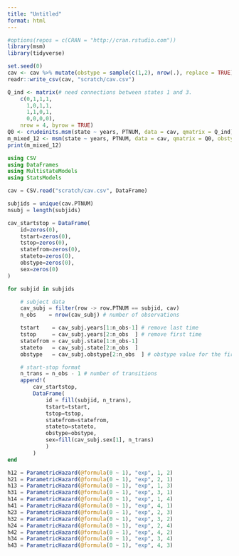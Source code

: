 ```yaml
---
title: "Untitled"
format: html
---
```


```r
#options(repos = c(CRAN = "http://cran.rstudio.com"))
library(msm)
library(tidyverse)

set.seed(0)
cav <- cav %>% mutate(obstype = sample(c(1,2), nrow(.), replace = TRUE)) # mix of panel and exactly observed data
readr::write_csv(cav, "scratch/cav.csv")

Q_ind <- matrix(# need connections between states 1 and 3.
    c(0,1,1,1,
      1,0,1,1,
      1,1,0,1,
      0,0,0,0),
    nrow = 4, byrow = TRUE)
Q0 <- crudeinits.msm(state ~ years, PTNUM, data = cav, qmatrix = Q_ind)
m_mixed_12 <- msm(state ~ years, PTNUM, data = cav, qmatrix = Q0, obstype = obstype)
print(m_mixed_12)
```

```julia
using CSV
using DataFrames
using MultistateModels
using StatsModels

cav = CSV.read("scratch/cav.csv", DataFrame)

subjids = unique(cav.PTNUM)
nsubj = length(subjids)

cav_startstop = DataFrame(
    id=zeros(0),
    tstart=zeros(0),
    tstop=zeros(0),
    statefrom=zeros(0),
    stateto=zeros(0),
    obstype=zeros(0),
    sex=zeros(0)
)

for subjid in subjids

    # subject data
    cav_subj = filter(row -> row.PTNUM == subjid, cav)
    n_obs    = nrow(cav_subj) # number of observations

    tstart    = cav_subj.years[1:n_obs-1] # remove last time
    tstop     = cav_subj.years[2:n_obs  ] # remove first time
    statefrom = cav_subj.state[1:n_obs-1]
    stateto   = cav_subj.state[2:n_obs  ]
    obstype   = cav_subj.obstype[2:n_obs  ] # obstype value for the first observation from each subject is not used

    # start-stop format
    n_trans = n_obs - 1 # number of transitions
    append!(
        cav_startstop,
        DataFrame(
            id = fill(subjid, n_trans),
            tstart=tstart,
            tstop=tstop,
            statefrom=statefrom,
            stateto=stateto,
            obstype=obstype,
            sex=fill(cav_subj.sex[1], n_trans)
            )
        )
end

h12 = ParametricHazard(@formula(0 ~ 1), "exp", 1, 2)
h21 = ParametricHazard(@formula(0 ~ 1), "exp", 2, 1)
h13 = ParametricHazard(@formula(0 ~ 1), "exp", 1, 3)
h31 = ParametricHazard(@formula(0 ~ 1), "exp", 3, 1)
h14 = ParametricHazard(@formula(0 ~ 1), "exp", 1, 4)
h41 = ParametricHazard(@formula(0 ~ 1), "exp", 4, 1)
h23 = ParametricHazard(@formula(0 ~ 1), "exp", 2, 3)
h32 = ParametricHazard(@formula(0 ~ 1), "exp", 3, 2)
h24 = ParametricHazard(@formula(0 ~ 1), "exp", 2, 4)
h42 = ParametricHazard(@formula(0 ~ 1), "exp", 4, 2)
h34 = ParametricHazard(@formula(0 ~ 1), "exp", 3, 4)
h43 = ParametricHazard(@formula(0 ~ 1), "exp", 4, 3)
```